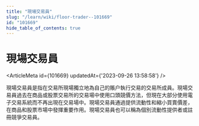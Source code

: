 ```yaml
---
title: "現場交易員"
slug: "/learn/wiki/floor-trader--101669"
id: "101669"
hide_table_of_contents: true
---
```



# 現場交易員

<ArticleMeta id={101669} updatedAt={'2023-09-26 13:58:58'} />
<div className='border-solid border-b border-t-0 my-4 border-[var(--ifm-color-gray-300)]' />

現場交易員是指在交易所現場獨立地為自己的賬户執行交易的交易所成員。現場交易員過去在商品或股票交易所的交易場中使用口頭競價方法，但現在大部分使用電子交易系統而不再出現在交易場中。現場交易員通過提供流動性和縮小買賣價差，在商品和股票市場中發揮重要作用。現場交易員也可以稱為個別流動性提供者或註冊競爭交易員。
